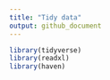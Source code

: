 ```yaml
---
title: "Tidy data"
output: github_document
---
```


```r
library(tidyverse)
library(readxl)
library(haven)
```

